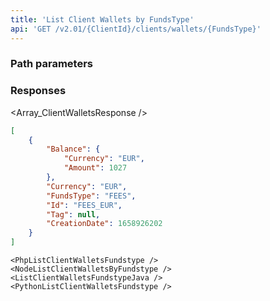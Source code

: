 ```yaml
---
title: 'List Client Wallets by FundsType'  
api: 'GET /v2.01/{ClientId}/clients/wallets/{FundsType}'  
---
```


  

### Path parameters  

<FundsType />  

### Responses  

<AccordionGroup><Accordion title="200">  

<Array_ClientWalletsResponse /></Accordion></AccordionGroup>  

<ResponseExample>  

```json 200  
[
    {
        "Balance": {
            "Currency": "EUR",
            "Amount": 1027
        },
        "Currency": "EUR",
        "FundsType": "FEES",
        "Id": "FEES_EUR",
        "Tag": null,
        "CreationDate": 1658926202
    }
]  

 ```  

</ResponseExample>  

<RequestExample>  
  
    <PhpListClientWalletsFundstype />
    <NodeListClientWalletsByFundstype />
    <ListClientWalletsFundstypeJava />
    <PythonListClientWalletsFundstype />
  
</RequestExample>